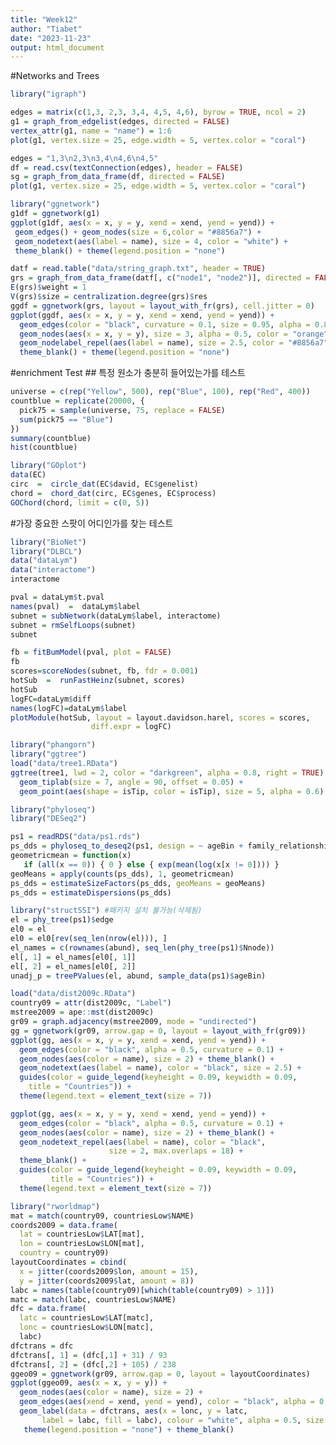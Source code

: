 ---
title: "Week12"
author: "Tiabet"
date: "2023-11-23"
output: html_document
---

#Networks and Trees
```{r}
library("igraph")

edges = matrix(c(1,3, 2,3, 3,4, 4,5, 4,6), byrow = TRUE, ncol = 2)
g1 = graph_from_edgelist(edges, directed = FALSE)
vertex_attr(g1, name = "name") = 1:6
plot(g1, vertex.size = 25, edge.width = 5, vertex.color = "coral")

edges = "1,3\n2,3\n3,4\n4,6\n4,5"
df = read.csv(textConnection(edges), header = FALSE)
sg = graph_from_data_frame(df, directed = FALSE)
plot(g1, vertex.size = 25, edge.width = 5, vertex.color = "coral")

library("ggnetwork")
g1df = ggnetwork(g1)
ggplot(g1df, aes(x = x, y = y, xend = xend, yend = yend)) +
 geom_edges() + geom_nodes(size = 6,color = "#8856a7") +
 geom_nodetext(aes(label = name), size = 4, color = "white") +
 theme_blank() + theme(legend.position = "none")
```

```{r}
datf = read.table("data/string_graph.txt", header = TRUE)
grs = graph_from_data_frame(datf[, c("node1", "node2")], directed = FALSE)
E(grs)$weight = 1
V(grs)$size = centralization.degree(grs)$res
ggdf = ggnetwork(grs, layout = layout_with_fr(grs), cell.jitter = 0)
ggplot(ggdf, aes(x = x, y = y, xend = xend, yend = yend)) +
  geom_edges(color = "black", curvature = 0.1, size = 0.95, alpha = 0.8)+
  geom_nodes(aes(x = x, y = y), size = 3, alpha = 0.5, color = "orange") +
  geom_nodelabel_repel(aes(label = name), size = 2.5, color = "#8856a7") +
  theme_blank() + theme(legend.position = "none")
```

#enrichment Test
## 특정 원소가 충분히 들어있는가를 테스트
```{r}
universe = c(rep("Yellow", 500), rep("Blue", 100), rep("Red", 400))
countblue = replicate(20000, {
  pick75 = sample(universe, 75, replace = FALSE)
  sum(pick75 == "Blue")
})
summary(countblue)
hist(countblue)

library("GOplot")
data(EC)
circ  =  circle_dat(EC$david, EC$genelist)
chord =  chord_dat(circ, EC$genes, EC$process)
GOChord(chord, limit = c(0, 5))
```

#가장 중요한 스팟이 어디인가를 찾는 테스트
```{R}
library("BioNet")
library("DLBCL")
data("dataLym")
data("interactome")
interactome

pval = dataLym$t.pval
names(pval)  =  dataLym$label
subnet = subNetwork(dataLym$label, interactome)
subnet = rmSelfLoops(subnet)
subnet

fb = fitBumModel(pval, plot = FALSE)
fb
scores=scoreNodes(subnet, fb, fdr = 0.001)
hotSub  =  runFastHeinz(subnet, scores)
hotSub
logFC=dataLym$diff
names(logFC)=dataLym$label
plotModule(hotSub, layout = layout.davidson.harel, scores = scores,
                  diff.expr = logFC)
```

```{r}
library("phangorn")
library("ggtree")
load("data/tree1.RData")
ggtree(tree1, lwd = 2, color = "darkgreen", alpha = 0.8, right = TRUE) +
  geom_tiplab(size = 7, angle = 90, offset = 0.05) +
  geom_point(aes(shape = isTip, color = isTip), size = 5, alpha = 0.6)
```

```{r}
library("phyloseq")
library("DESeq2")

ps1 = readRDS("data/ps1.rds")
ps_dds = phyloseq_to_deseq2(ps1, design = ~ ageBin + family_relationship)
geometricmean = function(x)
   if (all(x == 0)) { 0 } else { exp(mean(log(x[x != 0]))) }
geoMeans = apply(counts(ps_dds), 1, geometricmean)
ps_dds = estimateSizeFactors(ps_dds, geoMeans = geoMeans)
ps_dds = estimateDispersions(ps_dds)

library("structSSI") #패키지 설치 불가능(삭제됨)
el = phy_tree(ps1)$edge
el0 = el
el0 = el0[rev(seq_len(nrow(el))), ]
el_names = c(rownames(abund), seq_len(phy_tree(ps1)$Nnode))
el[, 1] = el_names[el0[, 1]]
el[, 2] = el_names[el0[, 2]]
unadj_p = treePValues(el, abund, sample_data(ps1)$ageBin)
```

```{r}
load("data/dist2009c.RData")
country09 = attr(dist2009c, "Label")
mstree2009 = ape::mst(dist2009c)
gr09 = graph.adjacency(mstree2009, mode = "undirected")
gg = ggnetwork(gr09, arrow.gap = 0, layout = layout_with_fr(gr09))
ggplot(gg, aes(x = x, y = y, xend = xend, yend = yend)) +
  geom_edges(color = "black", alpha = 0.5, curvature = 0.1) +
  geom_nodes(aes(color = name), size = 2) + theme_blank() +
  geom_nodetext(aes(label = name), color = "black", size = 2.5) +
  guides(color = guide_legend(keyheight = 0.09, keywidth = 0.09,
    title = "Countries")) + 
  theme(legend.text = element_text(size = 7))

ggplot(gg, aes(x = x, y = y, xend = xend, yend = yend)) +
  geom_edges(color = "black", alpha = 0.5, curvature = 0.1) +
  geom_nodes(aes(color = name), size = 2) + theme_blank() +
  geom_nodetext_repel(aes(label = name), color = "black", 
                      size = 2, max.overlaps = 18) +
  theme_blank() +
  guides(color = guide_legend(keyheight = 0.09, keywidth = 0.09,
         title = "Countries")) + 
  theme(legend.text = element_text(size = 7))
```

```{r}
library("rworldmap")
mat = match(country09, countriesLow$NAME)
coords2009 = data.frame(
  lat = countriesLow$LAT[mat],
  lon = countriesLow$LON[mat],
  country = country09)
layoutCoordinates = cbind(
  x = jitter(coords2009$lon, amount = 15),
  y = jitter(coords2009$lat, amount = 8))
labc = names(table(country09)[which(table(country09) > 1)])
matc = match(labc, countriesLow$NAME)
dfc = data.frame(
  latc = countriesLow$LAT[matc],
  lonc = countriesLow$LON[matc],
  labc)
dfctrans = dfc
dfctrans[, 1] = (dfc[,1] + 31) / 93
dfctrans[, 2] = (dfc[,2] + 105) / 238
ggeo09 = ggnetwork(gr09, arrow.gap = 0, layout = layoutCoordinates)
ggplot(ggeo09, aes(x = x, y = y)) +
  geom_nodes(aes(color = name), size = 2) +
  geom_edges(aes(xend = xend, yend = yend), color = "black", alpha = 0.5, curvature = 0.1) +
  geom_label(data = dfctrans, aes(x = lonc, y = latc, 
       label = labc, fill = labc), colour = "white", alpha = 0.5, size = 3) +
   theme(legend.position = "none") + theme_blank()
```


```{r}

```